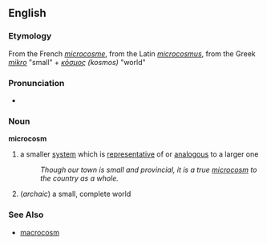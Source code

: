 ==English==
=== Etymology ===
From the French ''[[microcosme]]'', from the Latin ''[[microcosmus]]'', from the Greek ''[[mikro]]'' "small" + ''[[κόσμος]] (kosmos)'' "world"

===Pronunciation===
*{{audio|en-us-microcosm.ogg|Audio (US)}}

=== Noun ===
'''microcosm'''
# a smaller [[system]] which is [[representative]] of or [[analogous]] to a larger one
#: ''Though our town is small and provincial, it is a true [[microcosm]] to the country as a whole.''
# (''archaic'') a small, complete world

=== See Also ===
*[[macrocosm]]